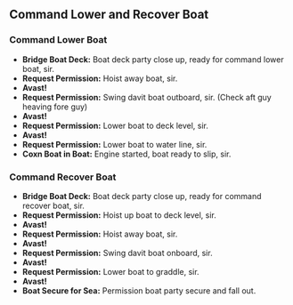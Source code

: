 ## Command Lower and Recover Boat

### Command Lower Boat

- **Bridge Boat Deck:** Boat deck party close up, ready for command lower boat, sir.
- **Request Permission:** Hoist away boat, sir.
- **Avast!**
- **Request Permission:** Swing davit boat outboard, sir. (Check aft guy heaving fore guy)
- **Avast!**
- **Request Permission:** Lower boat to deck level, sir.
- **Avast!**
- **Request Permission:** Lower boat to water line, sir.
- **Coxn Boat in Boat:** Engine started, boat ready to slip, sir.

### Command Recover Boat

- **Bridge Boat Deck:** Boat deck party close up, ready for command recover boat, sir.
- **Request Permission:** Hoist up boat to deck level, sir.
- **Avast!**
- **Request Permission:** Hoist away boat, sir.
- **Avast!**
- **Request Permission:** Swing davit boat onboard, sir.
- **Avast!**
- **Request Permission:** Lower boat to graddle, sir.
- **Avast!**
- **Boat Secure for Sea:** Permission boat party secure and fall out.
